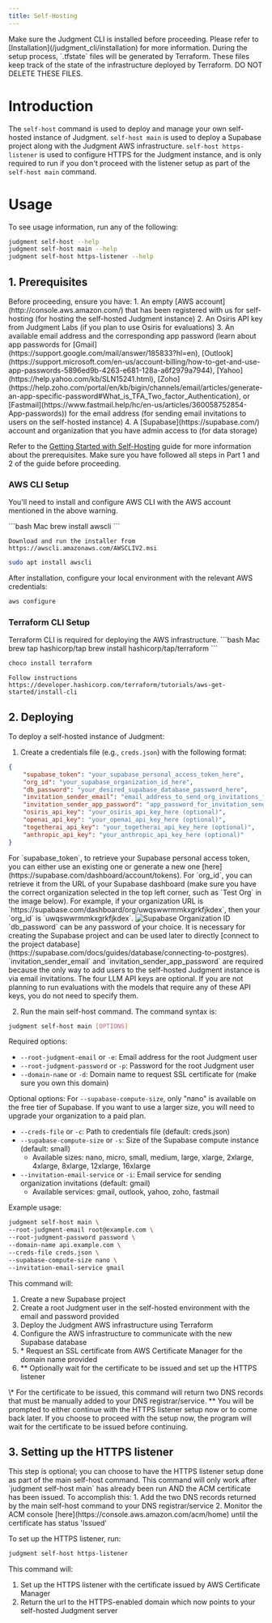 ```yaml
---
title: Self-Hosting
---
```


<Warning>
Make sure the Judgment CLI is installed before proceeding. Please refer to [Installation](/judgment_cli/installation) for more information.
</Warning>

<Warning>
During the setup process, `.tfstate` files will be generated by Terraform. These files keep track of the state of the infrastructure deployed by Terraform. DO NOT DELETE THESE FILES.
</Warning>

# Introduction

The `self-host` command is used to deploy and manage your own self-hosted instance of Judgment. `self-host main` is used to deploy a Supabase project along with the Judgment AWS infrastructure. `self-host https-listener` is used to configure HTTPS for the Judgment instance, and is only required to run if you don't proceed with the listener setup as part of the `self-host main` command.

# Usage

To see usage information, run any of the following:
```bash
judgment self-host --help
judgment self-host main --help
judgment self-host https-listener --help
```

## 1. Prerequisites

<Warning>
Before proceeding, ensure you have:
1. An empty [AWS account](http://console.aws.amazon.com/) that has been registered with us for self-hosting (for hosting the self-hosted Judgment instance)
2. An Osiris API key from Judgment Labs (if you plan to use Osiris for evaluations)
3. An available email address and the corresponding app password (learn about app passwords for [Gmail](https://support.google.com/mail/answer/185833?hl=en), [Outlook](https://support.microsoft.com/en-us/account-billing/how-to-get-and-use-app-passwords-5896ed9b-4263-e681-128a-a6f2979a7944), [Yahoo](https://help.yahoo.com/kb/SLN15241.html), [Zoho](https://help.zoho.com/portal/en/kb/bigin/channels/email/articles/generate-an-app-specific-password#What_is_TFA_Two_factor_Authentication), or [Fastmail](https://www.fastmail.help/hc/en-us/articles/360058752854-App-passwords)) for the email address (for sending email invitations to users on the self-hosted instance)
4. A [Supabase](https://supabase.com/) account and organization that you have admin access to (for data storage)

Refer to the [Getting Started with Self-Hosting](/self_hosting/get_started) guide for more information about the prerequisites. Make sure you have followed all steps in Part 1 and 2 of the guide before proceeding.
</Warning>

### AWS CLI Setup

You'll need to install and configure AWS CLI with the AWS account mentioned in the above warning.

<CodeGroup>
```bash Mac
brew install awscli
```

```text Windows
Download and run the installer from https://awscli.amazonaws.com/AWSCLIV2.msi
```

```bash Linux
sudo apt install awscli
```
</CodeGroup>

After installation, configure your local environment with the relevant AWS credentials:
```bash
aws configure
```

### Terraform CLI Setup

<Note>
Terraform CLI is required for deploying the AWS infrastructure.
</Note>

<CodeGroup>
```bash Mac
brew tap hashicorp/tap
brew install hashicorp/tap/terraform
```

```bash Windows
choco install terraform
```

```text Linux
Follow instructions https://developer.hashicorp.com/terraform/tutorials/aws-get-started/install-cli
```
</CodeGroup>

## 2. Deploying

To deploy a self-hosted instance of Judgment:

1. Create a credentials file (e.g., `creds.json`) with the following format:
```json
{
    "supabase_token": "your_supabase_personal_access_token_here",
    "org_id": "your_supabase_organization_id_here",
    "db_password": "your_desired_supabase_database_password_here",
    "invitation_sender_email": "email_address_to_send_org_invitations_from",
    "invitation_sender_app_password": "app_password_for_invitation_sender_email",
    "osiris_api_key": "your_osiris_api_key_here (optional)",
    "openai_api_key": "your_openai_api_key_here (optional)",
    "togetherai_api_key": "your_togetherai_api_key_here (optional)",
    "anthropic_api_key": "your_anthropic_api_key_here (optional)"
}
```
<Note>
For `supabase_token`, to retrieve your Supabase personal access token, you can either use an existing one or generate a new one [here](https://supabase.com/dashboard/account/tokens).
</Note>

<Note>
For `org_id`, you can retrieve it from the URL of your Supabase dashboard (make sure you have the correct organization selected in the top left corner, such as `Test Org` in the image below). For example, if your organization URL is `https://supabase.com/dashboard/org/uwqswwrmmkxgrkfjkdex`, then your `org_id` is `uwqswwrmmkxgrkfjkdex`.
<Frame>
  <img src="/judgment_cli/supabase-org-id.png" alt="Supabase Organization ID" />
</Frame>
</Note>

<Note>
`db_password` can be any password of your choice. It is necessary for creating the Supabase project and can be used later to directly [connect to the project database](https://supabase.com/docs/guides/database/connecting-to-postgres).
</Note>

<Note>
    `invitation_sender_email` and `invitation_sender_app_password` are required because the only way to add users to the self-hosted Judgment instance is via email invitations.
</Note>

<Tip>
The four LLM API keys are optional. If you are not planning to run evaluations with the models that require any of these API keys, you do not need to specify them.
</Tip>

2. Run the main self-host command. The command syntax is:
```bash
judgment self-host main [OPTIONS]
```

Required options:
- `--root-judgment-email` or `-e`: Email address for the root Judgment user
- `--root-judgment-password` or `-p`: Password for the root Judgment user
- `--domain-name` or `-d`: Domain name to request SSL certificate for (make sure you own this domain)

Optional options:
<Warning>
For `--supabase-compute-size`, only "nano" is available on the free tier of Supabase. If you want to use a larger size, you will need to upgrade your organization to a paid plan.
</Warning>
- `--creds-file` or `-c`: Path to credentials file (default: creds.json)
- `--supabase-compute-size` or `-s`: Size of the Supabase compute instance (default: small)
  - Available sizes: nano, micro, small, medium, large, xlarge, 2xlarge, 4xlarge, 8xlarge, 12xlarge, 16xlarge
- `--invitation-email-service` or `-i`: Email service for sending organization invitations (default: gmail)
  - Available services: gmail, outlook, yahoo, zoho, fastmail

Example usage:
```bash
judgment self-host main \
--root-judgment-email root@example.com \
--root-judgment-password password \
--domain-name api.example.com \
--creds-file creds.json \
--supabase-compute-size nano \
--invitation-email-service gmail
```


This command will:
1. Create a new Supabase project
2. Create a root Judgment user in the self-hosted environment with the email and password provided
3. Deploy the Judgment AWS infrastructure using Terraform
4. Configure the AWS infrastructure to communicate with the new Supabase database
5. \* Request an SSL certificate from AWS Certificate Manager for the domain name provided
6. ** Optionally wait for the certificate to be issued and set up the HTTPS listener

<Tip>
\* For the certificate to be issued, this command will return two DNS records that must be manually added to your DNS registrar/service.
</Tip>

<Tip>
** You will be prompted to either continue with the HTTPS listener setup now or to come back later. If you choose to proceed with the setup now, the program will wait for the certificate to be issued before continuing.
</Tip>

## 3. Setting up the HTTPS listener

<Note>
This step is optional; you can choose to have the HTTPS listener setup done as part of the main self-host command.
</Note>

<Warning>
This command will only work after `judgment self-host main` has already been run AND the ACM certificate has been issued. To accomplish this:
1. Add the two DNS records returned by the main self-host command to your DNS registrar/service
2. Monitor the ACM console [here](https://console.aws.amazon.com/acm/home) until the certificate has status 'Issued'
</Warning>

To set up the HTTPS listener, run:
```bash
judgment self-host https-listener
```

This command will:
1. Set up the HTTPS listener with the certificate issued by AWS Certificate Manager
2. Return the url to the HTTPS-enabled domain which now points to your self-hosted Judgment server